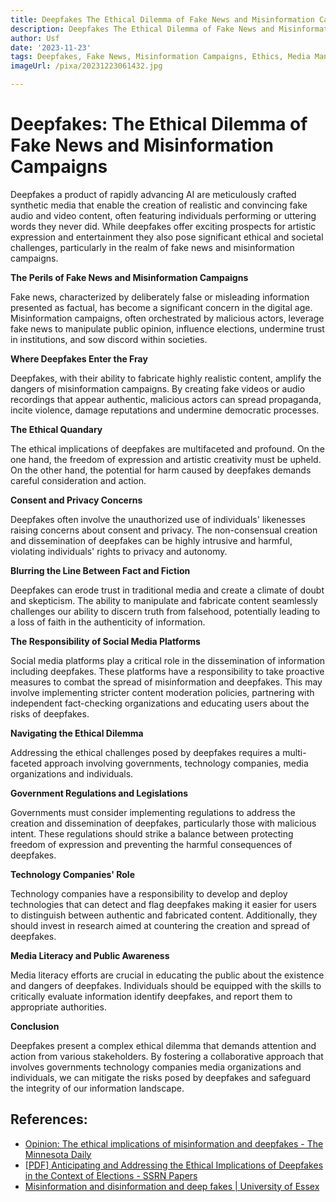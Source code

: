 ```yaml
---
title: Deepfakes The Ethical Dilemma of Fake News and Misinformation Campaigns
description: Deepfakes The Ethical Dilemma of Fake News and Misinformation Campaigns
author: Usf
date: '2023-11-23'
tags: Deepfakes, Fake News, Misinformation Campaigns, Ethics, Media Manipulation
imageUrl: /pixa/20231223061432.jpg

---
```

#  Deepfakes: The Ethical Dilemma of Fake News and Misinformation  Campaigns

Deepfakes a product of rapidly advancing AI  are meticulously crafted  synthetic media that enable the creation of realistic and convincing  fake audio and video content,  often featuring individuals performing or uttering words they never did. While deepfakes offer exciting prospects for artistic expression and entertainment  they also pose significant ethical and societal challenges, particularly in the realm of  fake news and misinformation campaigns.

**The Perils of Fake News and Misinformation Campaigns**

Fake news, characterized by deliberately false or misleading information presented as factual, has become a significant concern in the digital age. Misinformation campaigns, often orchestrated by  malicious actors, leverage fake news to manipulate public opinion,  influence elections, undermine trust in institutions, and sow discord within societies.

**Where Deepfakes Enter the Fray**

Deepfakes, with their ability to fabricate highly  realistic content, amplify the  dangers of misinformation campaigns. By creating  fake videos or audio recordings that appear  authentic, malicious actors can spread propaganda, incite violence, damage reputations and undermine democratic processes.

**The  Ethical Quandary**

The ethical implications of deepfakes are multifaceted and profound. On the  one hand, the freedom  of expression and artistic creativity must be upheld. On the other hand, the potential for  harm caused by deepfakes demands careful consideration and action.

**Consent  and Privacy Concerns**

Deepfakes often involve the unauthorized use of individuals' likenesses raising concerns about consent and  privacy. The non-consensual creation and dissemination of deepfakes can be highly intrusive and harmful, violating individuals' rights to privacy and autonomy.

**Blurring the Line  Between Fact and Fiction**

Deepfakes can erode trust in traditional media and create a climate of doubt and skepticism. The ability to manipulate and fabricate content seamlessly challenges our ability to discern truth from  falsehood,  potentially leading to a loss of  faith in the authenticity of  information.

**The Responsibility of Social Media Platforms**

Social media platforms play a critical  role in the dissemination of information including deepfakes. These platforms have a responsibility to  take proactive measures to combat the spread of misinformation and deepfakes. This may involve implementing stricter content  moderation policies, partnering with independent fact-checking organizations and educating users about the risks of  deepfakes.

**Navigating the  Ethical Dilemma**

Addressing the ethical challenges posed by deepfakes  requires a  multi-faceted approach involving  governments, technology companies, media organizations and individuals.

**Government  Regulations and Legislations**

Governments must consider implementing regulations to  address  the creation and dissemination of deepfakes, particularly those with malicious intent.  These regulations should strike a balance between protecting freedom of expression and preventing the  harmful consequences of deepfakes.

**Technology Companies' Role**

Technology companies have a responsibility to  develop  and deploy technologies that can detect and flag deepfakes making it easier for  users to distinguish between authentic and fabricated content.  Additionally, they should  invest in research aimed at countering the creation and spread of deepfakes.

**Media Literacy and Public Awareness**

Media literacy efforts are  crucial in educating the public about  the existence  and dangers of  deepfakes. Individuals should be equipped with  the skills to critically evaluate information identify deepfakes, and report them  to appropriate authorities.

**Conclusion**

Deepfakes present a complex ethical dilemma that demands  attention and  action from various  stakeholders. By fostering a collaborative approach that involves governments technology companies  media organizations and individuals, we can mitigate the risks posed by deepfakes and safeguard the integrity of our information landscape.

## References:
- [Opinion: The ethical implications of misinformation and deepfakes - The Minnesota Daily](https://mndaily.com/276489/opinion/opinion-the-ethical-implications-of-misinformation-and-deepfakes/)
- [[PDF] Anticipating and Addressing the Ethical Implications of Deepfakes in the Context of Elections - SSRN Papers](https://papers.ssrn.com/sol3/Delivery.cfm/SSRN_ID3583061_code3783379.pdf?abstractid=3474183)
- [Misinformation and disinformation and deep fakes | University of Essex](https://www.essex.ac.uk/research-projects/human-rights-big-data-and-technology/misinformation-and-disinformation-and-deep-fakes)
